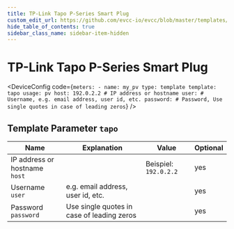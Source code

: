 ```yaml
---
title: TP-Link Tapo P-Series Smart Plug
custom_edit_url: https://github.com/evcc-io/evcc/blob/master/templates/definition/meter/tapo.yaml
hide_table_of_contents: true
sidebar_class_name: sidebar-item-hidden
---
```



# TP-Link Tapo P-Series Smart Plug

<div className="device-detail-container">
  <div className="device-detail-content">
    <DeviceFeatures features="" />

<DeviceConfig code={`meters:
    - name: my_pv
      type: template
      template: tapo
      usage: pv
      host: 192.0.2.2 # IP address or hostname
      user: # Username, e.g. email address, user id, etc.
      password: # Password, Use single quotes in case of leading zeros`}  />
  </div>
  <div className="device-detail-icon">
    <evcc-icon
      type="meter"
      name="tp-link-tapo-p-series-smart-plug"
      size="400px"
      alt="TP-Link Tapo P-Series Smart Plug"
      className="device-detail-icon-img"
    ></evcc-icon>
  </div>
</div>

## Template Parameter `tapo`

| Name | Explanation | Value | Optional |
|-----------|-------------|-------|----------|
| IP address or hostname<br/>`host` |  | Beispiel: `192.0.2.2` | yes |
| Username<br/>`user` | e.g. email address, user id, etc. |  | yes |
| Password<br/>`password` | Use single quotes in case of leading zeros |  | yes |


